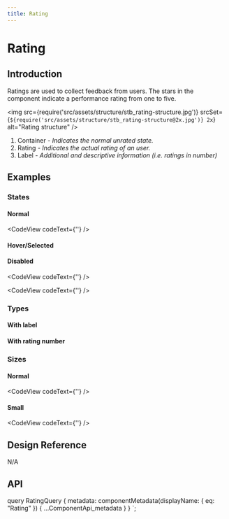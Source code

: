 ```yaml
---
title: Rating
---
```




# Rating

## Introduction

Ratings are used to collect feedback from users. The stars in the component indicate a performance rating from one to five.

<img
  src={require('src/assets/structure/stb_rating-structure.jpg')}
  srcSet={`${require('src/assets/structure/stb_rating-structure@2x.jpg')} 2x`}
  alt="Rating structure"
/>
<ol className="u-textGray u-marginTopTiny">
  <li>
    Container
    <i className="u-text200"> - Indicates the normal unrated state.</i>
  </li>
  <li>
    Rating
    <i className="u-text200"> - Indicates the actual rating of an user.</i>
  </li>
  <li>
    Label
    <i className="u-text200"> - Additional and descriptive information (i.e. ratings in number)</i>
  </li>
</ol>

## Examples

### States

#### Normal

<CodeView codeText={'<Rating value={null} readOnly />'} />

#### Hover/Selected

<CodeView codeText={selectedRating} />

#### Disabled

<CodeView codeText={'<Rating value={null} disabled />'} />

<CodeView codeText={'<Rating value={3} disabled />'} />

### Types

#### With label

<CodeView codeText={withLabelRating} />

#### With rating number

<CodeView codeText={withNumberRating} />

### Sizes

#### Normal

<CodeView codeText={'<Rating value={3} readOnly />'} />

#### Small

<CodeView codeText={'<Rating value={3} size="extraSmall" readOnly />'} />

## Design Reference

N/A

## API

<ComponentApi metadata={props.data.metadata} />


  query RatingQuery {
    metadata: componentMetadata(displayName: { eq: "Rating" }) {
      ...ComponentApi_metadata
    }
  }
`;
